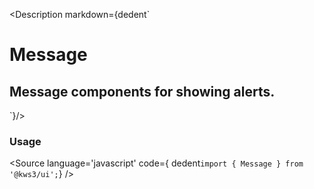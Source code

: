 

<Version />

<Description markdown={dedent`
# Message
## Message components for showing alerts.
`}/>

<Meta of={Stories} />
<Canvas of={Stories.Main} />
<Controls />


### Usage
<Source
  language='javascript'
  code={ dedent`import { Message } from '@kws3/ui';`}
/>